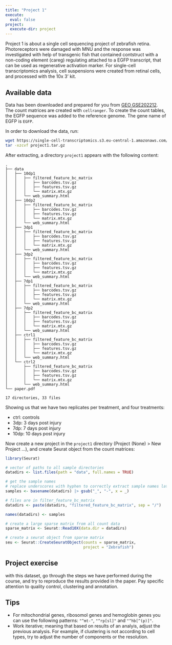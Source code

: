 ```yaml
---
title: "Project 1"
execute:
  eval: false
project:
  execute-dir: project
---
```


Project 1 is about a single cell sequencing project of zebrafish retina. Photoreceptors were damaged with MNU and the response was investigated with help of transgenic fish that contained contstruct with a non-coding element (careg) regulating attached to a EGFP transcript, that can be used as regenerative activation marker. For single-cell transcriptomics analysis, cell suspensions were created from retinal cells, and processed with the 10x 3' kit. 

## Available data

Data has been downloaded and prepared for you from [GEO GSE202212](https://www.ncbi.nlm.nih.gov/geo/query/acc.cgi?acc=GSE202212). The count matrices are created with `cellranger`. To create the count tables, the EGFP sequence was added to the reference genome. The gene name of EGFP is `EGFP`. 

In order to download the data, run:

```bash
wget https://single-cell-transcriptomics.s3.eu-central-1.amazonaws.com/projects/data/project1.tar.gz
tar -xzcvf project1.tar.gz
```


After extracting, a directory `project1` appears with the following content:


```
.
├── data
│   ├── 10dp1
│   │   ├── filtered_feature_bc_matrix
│   │   │   ├── barcodes.tsv.gz
│   │   │   ├── features.tsv.gz
│   │   │   └── matrix.mtx.gz
│   │   └── web_summary.html
│   ├── 10dp2
│   │   ├── filtered_feature_bc_matrix
│   │   │   ├── barcodes.tsv.gz
│   │   │   ├── features.tsv.gz
│   │   │   └── matrix.mtx.gz
│   │   └── web_summary.html
│   ├── 3dp1
│   │   ├── filtered_feature_bc_matrix
│   │   │   ├── barcodes.tsv.gz
│   │   │   ├── features.tsv.gz
│   │   │   └── matrix.mtx.gz
│   │   └── web_summary.html
│   ├── 3dp2
│   │   ├── filtered_feature_bc_matrix
│   │   │   ├── barcodes.tsv.gz
│   │   │   ├── features.tsv.gz
│   │   │   └── matrix.mtx.gz
│   │   └── web_summary.html
│   ├── 7dp1
│   │   ├── filtered_feature_bc_matrix
│   │   │   ├── barcodes.tsv.gz
│   │   │   ├── features.tsv.gz
│   │   │   └── matrix.mtx.gz
│   │   └── web_summary.html
│   ├── 7dp2
│   │   ├── filtered_feature_bc_matrix
│   │   │   ├── barcodes.tsv.gz
│   │   │   ├── features.tsv.gz
│   │   │   └── matrix.mtx.gz
│   │   └── web_summary.html
│   ├── ctrl1
│   │   ├── filtered_feature_bc_matrix
│   │   │   ├── barcodes.tsv.gz
│   │   │   ├── features.tsv.gz
│   │   │   └── matrix.mtx.gz
│   │   └── web_summary.html
│   └── ctrl2
│       ├── filtered_feature_bc_matrix
│       │   ├── barcodes.tsv.gz
│       │   ├── features.tsv.gz
│       │   └── matrix.mtx.gz
│       └── web_summary.html
└── paper.pdf

17 directories, 33 files
```

Showing us that we have two replicates per treatment, and four treatments:

- ctrl: controls
- 3dp: 3 days post injury
- 7dp: 7 days post injury
- 10dp: 10 days post injury

Now create a new project in the `project1` directory (Project (None) > New Project ...), and create Seurat object from the count matrices:

```r
library(Seurat)

# vector of paths to all sample directories
datadirs <- list.files(path = "data", full.names = TRUE) 

# get the sample names
# replace underscores with hyphen to correctly extract sample names later on
samples <- basename(datadirs) |> gsub("_", "-", x = _)

# files are in filter_feature_bc_matrix
datadirs <- paste(datadirs, "filtered_feature_bc_matrix", sep = "/")

names(datadirs) <- samples

# create a large sparse matrix from all count data
sparse_matrix <- Seurat::Read10X(data.dir = datadirs)

# create a seurat object from sparse matrix
seu <- Seurat::CreateSeuratObject(counts = sparse_matrix,
                                  project = "Zebrafish")

```


::: {.callout-important}
## Project exercise

with this dataset, go through the steps we have performed during the course, and try to reproduce the results provided in the paper. Pay specific attention to quality control, clustering and annotation. 
:::

## Tips

- For mitochondrial genes, ribosomol genes and hemoglobin genes you can use the following patterns: `"^mt-"`, `"^rp[sl]"` and `"^hb[^(p)]"`. 
- Work iterative; meaning that based on results of an analyis, adjust the previous analysis. For example, if clustering is not according to cell types, try to adjust the number of components or the resolution. 

